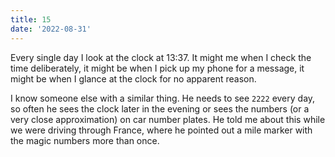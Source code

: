 ```yaml
---
title: 15
date: '2022-08-31'
---
```


Every single day I look at the clock at 13:37. It might me when I check the time deliberately, it might be when I pick up my phone for a message, it might be when I glance at the clock for no apparent reason.

I know someone else with a similar thing. He needs to see `2222` every day, so often he sees the clock later in the evening or sees the numbers (or a very close approximation) on car number plates. He told me about this while we were driving through France, where he pointed out a mile marker with the magic numbers more than once.
